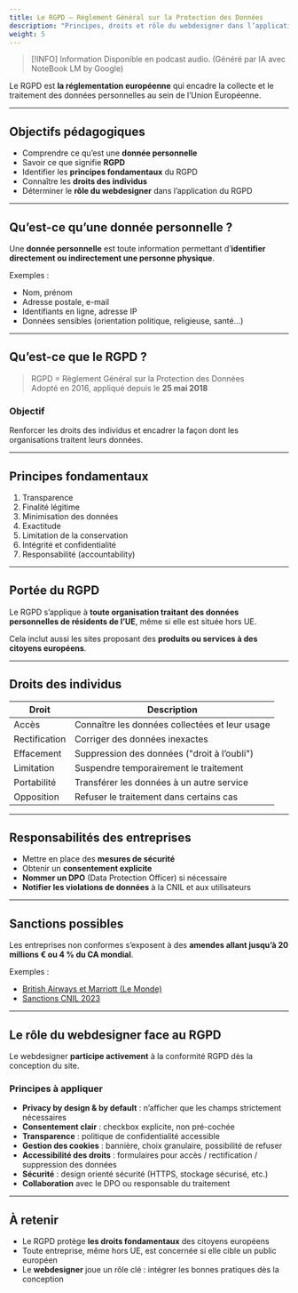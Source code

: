 ```yaml
---
title: Le RGPD – Réglement Général sur la Protection des Données
description: "Principes, droits et rôle du webdesigner dans l’application du RGPD."
weight: 5
---
```




> [!INFO] Information
> Disponible en podcast audio. (Généré par IA avec NoteBook LM by Google)

<SrtPlayer
  client:only="react"
  audioSrc="/podcasts/marketing/rgpd.m4a"
  srtUrl="/podcasts/marketing/rgpd.srt"
/>


Le RGPD est **la réglementation européenne** qui encadre la collecte et le traitement des données personnelles au sein de l’Union Européenne.

---

## Objectifs pédagogiques

- Comprendre ce qu’est une **donnée personnelle**  
- Savoir ce que signifie **RGPD**  
- Identifier les **principes fondamentaux** du RGPD  
- Connaître les **droits des individus**  
- Déterminer le **rôle du webdesigner** dans l’application du RGPD  

---

## Qu’est-ce qu’une donnée personnelle ?

Une **donnée personnelle** est toute information permettant d’**identifier directement ou indirectement une personne physique**.

Exemples :  

- Nom, prénom  
- Adresse postale, e-mail  
- Identifiants en ligne, adresse IP  
- Données sensibles (orientation politique, religieuse, santé…)  

---

## Qu’est-ce que le RGPD ?

> RGPD = Règlement Général sur la Protection des Données  
> Adopté en 2016, appliqué depuis le **25 mai 2018**  

### Objectif

Renforcer les droits des individus et encadrer la façon dont les organisations traitent leurs données.  

---

## Principes fondamentaux

1. Transparence  
2. Finalité légitime  
3. Minimisation des données  
4. Exactitude  
5. Limitation de la conservation  
6. Intégrité et confidentialité  
7. Responsabilité (accountability)  

---

## Portée du RGPD

Le RGPD s’applique à **toute organisation traitant des données personnelles de résidents de l’UE**, même si elle est située hors UE.  

Cela inclut aussi les sites proposant des **produits ou services à des citoyens européens**.  

---

## Droits des individus

| Droit | Description |
| --- | --- |
| Accès | Connaître les données collectées et leur usage |
| Rectification | Corriger des données inexactes |
| Effacement | Suppression des données ("droit à l’oubli") |
| Limitation | Suspendre temporairement le traitement |
| Portabilité | Transférer les données à un autre service |
| Opposition | Refuser le traitement dans certains cas |

---

## Responsabilités des entreprises

- Mettre en place des **mesures de sécurité**  
- Obtenir un **consentement explicite**  
- **Nommer un DPO** (Data Protection Officer) si nécessaire  
- **Notifier les violations de données** à la CNIL et aux utilisateurs  

---

## Sanctions possibles

Les entreprises non conformes s’exposent à des **amendes allant jusqu’à 20 millions € ou 4 % du CA mondial**.  

Exemples :  

- [British Airways et Marriott (Le Monde)](https://www.lemonde.fr/pixels/article/2020/11/02/british-airways-et-marriott-ecopent-de-lourdes-amendes-pour-des-donnees-personnelles-mal-securisees_6058212_4408996.html)  
- [Sanctions CNIL 2023](https://www.cnil.fr/fr/la-cnil-prononce-six-nouvelles-sanctions-dans-le-cadre-de-sa-procedure-simplifiee)  

---

## Le rôle du webdesigner face au RGPD

Le webdesigner **participe activement** à la conformité RGPD dès la conception du site.  

### Principes à appliquer

- **Privacy by design & by default** : n’afficher que les champs strictement nécessaires  
- **Consentement clair** : checkbox explicite, non pré-cochée  
- **Transparence** : politique de confidentialité accessible  
- **Gestion des cookies** : bannière, choix granulaire, possibilité de refuser  
- **Accessibilité des droits** : formulaires pour accès / rectification / suppression des données  
- **Sécurité** : design orienté sécurité (HTTPS, stockage sécurisé, etc.)  
- **Collaboration** avec le DPO ou responsable du traitement  

---

## À retenir

- Le RGPD protège **les droits fondamentaux** des citoyens européens  
- Toute entreprise, même hors UE, est concernée si elle cible un public européen  
- Le **webdesigner** joue un rôle clé : intégrer les bonnes pratiques dès la conception  

